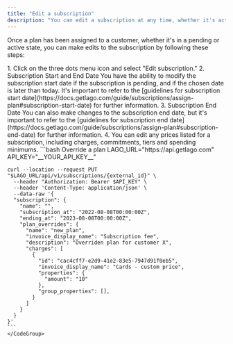 ```yaml
---
title: "Edit a subscription"
description: "You can edit a subscription at any time, whether it's active or pending."
---
```


Once a plan has been assigned to a customer, whether it's in a pending or active state, you can make edits to the subscription by following these steps:

<Tabs>
  <Tab title="Dashboard">
  1. Click on the three dots menu icon and select "Edit subscription."
  2. Subscription Start and End Date   
  You have the ability to modify the subscription start date if the subscription is pending, and if the chosen date is later than today. It's important to refer to the [guidelines for subscription start date](https://docs.getlago.com/guide/subscriptions/assign-plan#subscription-start-date) for further information.  
  3. Subscription End Date   
  You can also make changes to the subscription end date, but it's important to refer to the [guidelines for subscription end date](https://docs.getlago.com/guide/subscriptions/assign-plan#subscription-end-date) for further information.
  4. You can edit any prices listed for a subscription, including charges, commitments, tiers and spending minimums.
  </Tab>
  <Tab title="API">
    <CodeGroup>
    ```bash Override a plan
    LAGO_URL="https://api.getlago.com"
    API_KEY="__YOUR_API_KEY__"
    
    curl --location --request PUT "$LAGO_URL/api/v1/subscriptions/{external_id}" \
      --header "Authorization: Bearer $API_KEY" \
      --header 'Content-Type: application/json' \
      --data-raw '{
      "subscription": {
        "name": "",
        "subscription_at": "2022-08-08T00:00:00Z",
        "ending_at": "2023-08-08T00:00:00Z",
        "plan_overrides": {
          "name": "new_plan",
          "invoice_display_name": "Subscription fee",
          "description": "Overriden plan for customer X",
          "charges": [
            {
              "id": "cac4cff7-e2d9-41e2-83e5-7947d91f0eb5",
              "invoice_display_name": "Cards - custom price",
              "properties": {
                "amount": "10"
              },
              "group_properties": [],
            }
          ]
        }
      }
    }'
    ```
    </CodeGroup>
  </Tab>
</Tabs>